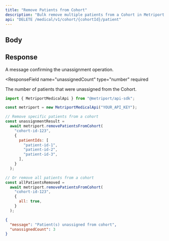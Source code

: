 ```yaml
---
title: "Remove Patients from Cohort"
description: "Bulk remove multiple patients from a Cohort in Metriport."
api: "DELETE /medical/v1/cohort/{cohortId}/patient"
---
```


## Body

<Snippet file="cohort-assignment.mdx" />

## Response

<ResponseField name="message" type="string" required>
  A message confirming the unassignment operation.
</ResponseField>

<ResponseField
  name="unassignedCount"
  type="number"
  required
>
  The number of patients that were unassigned from the
  Cohort.
</ResponseField>

<ResponseExample>

```javascript Metriport SDK
import { MetriportMedicalApi } from "@metriport/api-sdk";

const metriport = new MetriportMedicalApi("YOUR_API_KEY");

// Remove specific patients from a cohort
const unassignmentResult =
  await metriport.removePatientsFromCohort(
    "cohort-id-123",
    {
      patientIds: [
        "patient-id-1",
        "patient-id-2",
        "patient-id-3",
      ],
    }
  );

// Or remove all patients from a cohort
const allPatientsRemoved =
  await metriport.removePatientsFromCohort(
    "cohort-id-123",
    {
      all: true,
    }
  );
```

</ResponseExample>

```json
{
  "message": "Patient(s) unassigned from cohort",
  "unassignedCount": 3
}
```
